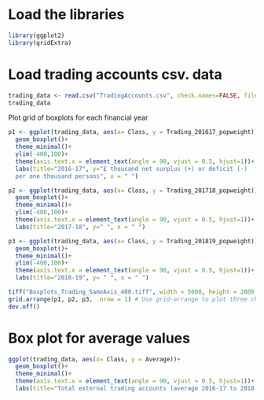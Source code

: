 # Load the libraries

```{r}
library(ggplot2)
library(gridExtra)
```

# Load trading accounts csv. data

```{r}
trading_data <- read.csv("TradingAccounts.csv", check.names=FALSE, fileEncoding = 'UTF-8-BOM')
trading_data
```

Plot grid of boxplots for each financial year

```{r}
p1 <- ggplot(trading_data, aes(x= Class, y = Trading_201617_popweight))+ 
  geom_boxplot()+
  theme_minimal()+
  ylim(-400,100)+
  theme(axis.text.x = element_text(angle = 90, vjust = 0.5, hjust=1))+
  labs(title="2016-17", y="£ thousand net surplus (+) or deficit (-) 
  per one thousand persons", x = " ")

p2 <- ggplot(trading_data, aes(x= Class, y = Trading_201718_popweight))+ 
  geom_boxplot()+
  theme_minimal()+
  ylim(-400,100)+
  theme(axis.text.x = element_text(angle = 90, vjust = 0.5, hjust=1))+
  labs(title="2017-18", y=" ", x = " ")

p3 <- ggplot(trading_data, aes(x= Class, y = Trading_201819_popweight))+ 
  geom_boxplot()+
  theme_minimal()+
  ylim(-400,100)+
  theme(axis.text.x = element_text(angle = 90, vjust = 0.5, hjust=1))+
  labs(title="2018-19", y= " ", x = " ")
```

```{r}
tiff("Boxplots_Trading_SameAxis_400.tiff", width = 5000, height = 2000, res=400)
grid.arrange(p1, p2, p3,  nrow = 1) # Use grid-arrange to plot three charts in one
dev.off()
```

# Box plot for average values

```{r}
ggplot(trading_data, aes(x= Class, y = Average))+ 
  geom_boxplot()+
  theme_minimal()+
  theme(axis.text.x = element_text(angle = 90, vjust = 0.5, hjust=1))+
  labs(title="Total external trading accounts (average 2016-17 to 2018-19)", y="£ thousand net surplus (+) or deficit (-)", x = " ")
```
